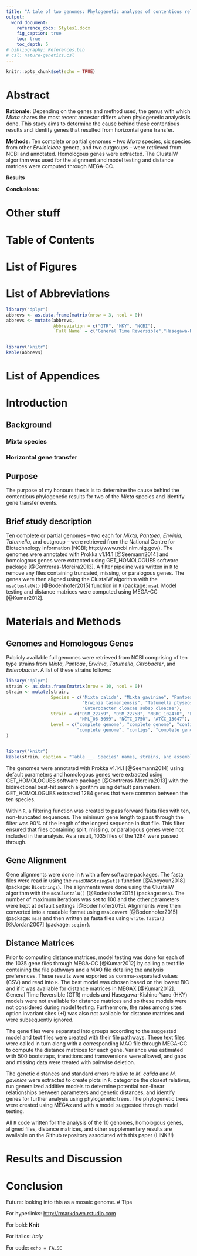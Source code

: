 ```yaml
---
title: "A tale of two genomes: Phylogenetic analyses of contentious relationships with two *Mixta* species (*Erwiniaceae*) and identification of horizontal gene transfer events"
output:
  word_document:
    reference_docx: Styles1.docx
    fig_caption: true
    toc: true
    toc_depth: 5
# bibliography: References.bib
# csl: nature-genetics.csl
---
```


<!-- A Thesis -->

<!-- Submitted to the Department of Biology -->

<!-- In Partial Fulfillment of the Requirements -->

<!-- For the Degree of -->

<!-- <br> -->

<!-- Bachelor of Science -->

<!-- in -->

<!-- Honours Biology -->

<!-- University of Regina -->

<!-- <br> -->

<!-- By -->

<!-- Kimberly Hinz -->

<!-- Regina, Saskatchewan -->

<!-- April, 2020   -->

```r
knitr::opts_chunk$set(echo = TRUE)
```
```{=openxml}
<w:p><w:r><w:br w:type="page"/></w:r></w:p>
```
# Abstract

**Rationale:** Depending on the genes and method used, the genus with which *Mixta* shares the most recent ancestor differs when phylogenetic analysis is done. This study aims to determine the cause behind these contentious results and identify genes that resulted from horizontal gene transfer.

**Methods:** Ten complete or partial genomes – two *Mixta* species, six species from other *Erwinicieae* genera, and two outgroups – were retrieved from NCBI and annotated. Homologous genes were extracted. The ClustalW algorithm was used for the alignment and model testing and distance matrices were computed through MEGA-CC.

**Results**

**Conclusions:** 

# Other stuff
<!-- ```{=openxml} -->
<!-- <w:p><w:r><w:br w:type="page"/></w:r></w:p> -->
<!-- ``` -->
<!-- # Acknowledgements -->

<!-- I would like to thank Dr. John Stavrinides for the opportunity of working in his lab and for being incredibly encouraging, supportive, energetic, and motivating as my Honours supervisor. I could not have asked for a better supervisor and experience. -->

<!-- Thank you to Dr. Maria Davis and Dr. Chris Somers for devoting time out of their busy schedules to serve as my committee members. -->

<!-- A big thank you to the Stavrinauts (Stav Lab; SLab) for all their help and support, especially when none of us knew what my results showed. You taught me that research is about finding answers together, not having them beforehand. I would especially like to thank Craig Soutar, Michi Sawa, and Emily Haidl for their knowledge and expertise with bioinformatics and R coding. -->

<!-- Another big thank you to Stefano Mezzini, who believed in my code and R Markdown, even when I did not. And who always found ridiculously simple solutions to my problems. -->

<!-- Lastly, thank you so much to my family and friends for all of your support, even when you did/do not understand what I study. -->

<!-- ```{=openxml} -->
<!-- <w:p><w:r><w:br w:type="page"/></w:r></w:p> -->
<!-- ``` -->
<!-- # Dedication -->

<!-- To my parents, who have loved and supported me throughout all my ventures: the ups, the downs, and the flat lands. Thank you for everything you have done and sacrificed for me. I love you so much! -->

<!-- To Christina Solinas, who sparked my passion for genetics all those years ago. I may not have realized it back then, but biology was what I was always meant to study. Thank you; you have changed my life. -->

<!-- ```{=openxml} -->
<!-- <w:p><w:r><w:br w:type="page"/></w:r></w:p> -->
<!-- ``` -->
# Table of Contents


<!-- ```{=openxml} -->
<!-- <w:p><w:r><w:br w:type="page"/></w:r></w:p> -->
<!-- ``` -->
# List of Figures


<!-- ```{=openxml} -->
<!-- <w:p><w:r><w:br w:type="page"/></w:r></w:p> -->
<!-- ``` -->
# List of Abbreviations
```r
library("dplyr")
abbrevs <- as.data.frame(matrix(nrow = 3, ncol = 0))
abbrevs <- mutate(abbrevs, 
                  Abbreviation = c("GTR", "HKY", "NCBI"),
                  `Full Name` = c("General Time Reversible","Hasegawa-Kishino-Yano",  "National Centre for Biotechnology Information"),)


library("knitr")
kable(abbrevs)
```

<!-- ```{=openxml} -->
<!-- <w:p><w:r><w:br w:type="page"/></w:r></w:p> -->
<!-- ``` -->
# List of Appendices


```{=openxml}
<w:p><w:r><w:br w:type="page"/></w:r></w:p>
```
# Introduction
## Background
### Mixta species



### Horizontal gene transfer


## Purpose
The purpose of my honours thesis is to determine the cause behind the contentious phylogenetic results for two of the *Mixta* species and identify gene transfer events.

## Brief study description
Ten complete or partial genomes – two each for *Mixta*, *Pantoea*, *Erwinia*, *Tatumella*, and outgroup – were retrieved from the National Centre for Biotechnology Information (NCBI; http://www.ncbi.nlm.nig.gov/). The genomes were annotated with Prokka v1.14.1 [@Seemann2014] and homologous genes were extracted using GET_HOMOLOGUES software package [@Contreras-Moreira2013]. A filter pipeline was written in `R` to remove any files containing truncated, missing, or paralogous genes. The genes were then aligned using the ClustalW algorithm with the `msaClustalW()` [@Bodenhofer2015] function in `R` (package: `msa`). Model testing and distance matrices were computed using MEGA-CC [@Kumar2012].


# Materials and Methods
## Genomes and Homologous Genes
Publicly available full genomes were retrieved from NCBI comprising of ten type strains from *Mixta*, *Pantoae*, *Erwinia*, *Tatumella*, *Citrobacter*, and *Enterobacter*. A list of these strains follows:

```r
library("dplyr")
strain <- as.data.frame(matrix(nrow = 10, ncol = 0))
strain <- mutate(strain, 
                 Species = c("Mixta calida", "Mixta gaviniae", "Pantoea agglomerans", "Pantoea septica", "Erwinia amylovora", 
                             "Erwinia tasmaniensis", "Tatumella ptyseos", "Tatumella saanichensis", "Citrobacter freundii", 
                             "Enterobacter cloacae subsp cloacae"),
                 Strain = c("DSM_22759", "DSM_22758", "NBRC_102470", "LMG_5345", "CFBP_1232", "ET1/99", "NCTC_11468", 
                            "NML_06-3099", "NCTC_9750", "ATCC_13047"), 
                 Level = c("complete genome", "complete genome", "contigs", "contigs", "contigs", "complete genome", 
                           "complete genome", "contigs", "complete genome", "complete genome")
)


library("knitr")
kable(strain, caption = "Table __. Species' names, strains, and assembly levels that are involved in the study.")
```

The genomes were annotated with Prokka v1.14.1 [@Seemann2014] using default parameters and homologous genes were extracted using GET_HOMOLOGUES software package [@Contreras-Moreira2013] with the bidirectional best-hit search algorithm using default parameters. GET_HOMOLOGUES extracted 1284 genes that were common between the ten species. 

Within `R`, a filtering function was created to pass forward fasta files with ten, non-truncated sequences. The minimum gene length to pass through the filter was 90% of the length of the longest sequence in that file. This filter ensured that files containing split, missing, or paralogous genes were not included in the analysis. As a result, 1035 files of the 1284 were passed through. 

## Gene Alignment
Gene alignments were done in `R` with a few software packages. The fasta files were read in using the `readDNAStringSet()` function [@Aboyoun2018] (package: `Biostrings`). The alignments were done using the ClustalW algorithm with the `msaClustalW()` [@Bodenhofer2015] (package: `msa`). The number of maximum iterations was set to 100 and the other parameters were kept at default settings [@Bodenhofer2015]. Alignments were then converted into a readable format using `msaConvert` [@Bodenhofer2015] (package: `msa`) and then written as fasta files using `write.fasta()` [@Jordan2007] (package: `seqinr`).

## Distance Matrices
Prior to computing distance matrices, model testing was done for each of the 1035 gene files through MEGA-CC [@Kumar2012] by calling a text file containing the file pathways and a MAO file detailing the analysis preferences. These results were exported as comma-separated values (CSV) and read into `R`. The best model was chosen based on the lowest BIC and if it was available for distance matrices in MEGAX [@Kumar2012]. General Time Reversible (GTR) models and Hasegawa-Kishino-Yano (HKY) models were not available for distance matrices and so these models were not considered during model testing. Furthermore, the rates among sites option invariant sites (+I) was also not available for distance matrices and were subsequently ignored.

The gene files were separated into groups according to the suggested model and text files were created with their file pathways. These text files were called in turn along with a corresponding MAO file through MEGA-CC to compute the distance matrices for each gene. Variance was estimated with 500 bootstraps, transitions and transversions were allowed, and gaps and missing data were treated with pairwise deletion.

The genetic distances and standard errors relative to *M. calida* and *M. gaviniae* were extracted to create plots in `R`, categorize the closest relatives, run generalized additive models to determine potential non-linear relationships between parameters and genetic distances, and identify genes for further analysis using phylogenetic trees. The phylogenetic trees were created using MEGAx and with a model suggested through model testing.

All `R` code written for the analysis of the 10 genomes, homologous genes, aligned files, distance matrices, and other supplementary results are available on the Github repository associated with this paper (LINK!!!)

# Results and Discussion


# Conclusion

Future: looking into this as a mosaic genome.
# Tips

For hyperlinks: <http://rmarkdown.rstudio.com>

For bold: **Knit**

For italics: *Italy*

For code: `echo = FALSE`

<!-- ```{=openxml} -->
<!-- <w:p><w:r><w:br w:type="page"/></w:r></w:p> -->
<!-- ``` -->
<!-- # Literature Cited -->


<!-- # Appendix A -->